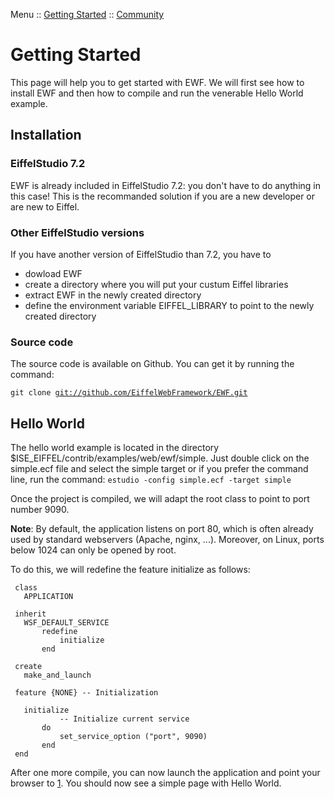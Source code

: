 Menu :: [[Doc_Getting_Started|Getting Started]] :: [[Doc_Community|Community]]

= Getting Started =
This page will help you to get started with EWF. We will first see how to install EWF and then how to compile and run the venerable Hello World example.

== Installation ==
=== EiffelStudio 7.2 ===
EWF is already included in EiffelStudio 7.2: you don't have to do anything in this case! This is the recommanded solution if you are a new developer or are new to Eiffel.

=== Other EiffelStudio versions ===
If you have another version of EiffelStudio than 7.2, you have to

* dowload EWF
* create a directory where you will put your custum Eiffel libraries
* extract EWF in the newly created directory
* define the environment variable EIFFEL_LIBRARY to point to the newly created directory

=== Source code ===
The source code is available on Github. You can get it by running the command:

<code>git clone git://github.com/EiffelWebFramework/EWF.git</code>

== Hello World ==
The hello world example is located in the directory $ISE_EIFFEL/contrib/examples/web/ewf/simple. Just double click on the simple.ecf file and select the simple target or if you prefer the command line, run the command:
<code>estudio -config simple.ecf -target simple</code>

Once the project is compiled, we will adapt the root class to point to port number 9090.

'''Note''': By default, the application listens on port 80, which is often already used by standard webservers (Apache, nginx, ...). Moreover, on Linux, ports below 1024 can only be opened by root.

To do this, we will redefine the feature initialize as follows:

  class
  	APPLICATION
  
  inherit
  	WSF_DEFAULT_SERVICE
  		redefine
  			initialize
  		end
  
  create
  	make_and_launch
  
  feature {NONE} -- Initialization
  
  	initialize
  			-- Initialize current service
  		do
  			set_service_option ("port", 9090)
  		end
  end


After one more compile, you can now launch the application and point your browser to [http://localhost:9090]. 
You should now see a simple page with Hello World.